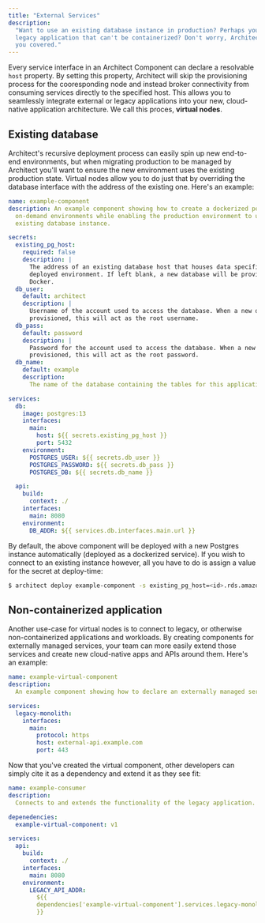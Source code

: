 ```yaml
---
title: "External Services"
description:
  "Want to use an existing database instance in production? Perhaps you have a
  legacy application that can't be containerized? Don't worry, Architect has got
  you covered."
---
```


Every service interface in an Architect Component can declare a resolvable
`host` property. By setting this property, Architect will skip the provisioning
process for the cooresponding node and instead broker connectivity from
consuming services directly to the specified host. This allows you to seamlessly
integrate external or legacy applications into your new, cloud-native
application architecture. We call this proces, **virtual nodes**.

## Existing database

Architect's recursive deployment process can easily spin up new end-to-end
environments, but when migrating production to be managed by Architect you'll
want to ensure the new environment uses the existing production state. Virtual
nodes allow you to do just that by overriding the database interface with the
address of the existing one. Here's an example:

```yaml
name: example-component
description: An example component showing how to create a dockerized postgres instance for
  on-demand environments while enabling the production environment to use an
  existing database instance.

secrets:
  existing_pg_host:
    required: false
    description: |
      The address of an existing database host that houses data specific to the
      deployed environment. If left blank, a new database will be provisioned using
      Docker.
  db_user:
    default: architect
    description: |
      Username of the account used to access the database. When a new database is
      provisioned, this will act as the root username.
  db_pass:
    default: password
    description: |
      Password for the account used to access the database. When a new database is
      provisioned, this will act as the root password.
  db_name:
    default: example
    description:
      The name of the database containing the tables for this application.

services:
  db:
    image: postgres:13
    interfaces:
      main:
        host: ${{ secrets.existing_pg_host }}
        port: 5432
    environment:
      POSTGRES_USER: ${{ secrets.db_user }}
      POSTGRES_PASSWORD: ${{ secrets.db_pass }}
      POSTGRES_DB: ${{ secrets.db_name }}

  api:
    build:
      context: ./
    interfaces:
      main: 8080
    environment:
      DB_ADDR: ${{ services.db.interfaces.main.url }}
```

By default, the above component will be deployed with a new Postgres instance
automatically (deployed as a dockerized service). If you wish to connect to an
existing instance however, all you have to do is assign a value for the secret
at deploy-time:

```sh
$ architect deploy example-component -s existing_pg_host=<id>.rds.amazonaws.com
```

## Non-containerized application

Another use-case for virtual nodes is to connect to legacy, or otherwise
non-containerized applications and workloads. By creating components for
externally managed services, your team can more easily extend those services and
create new cloud-native apps and APIs around them. Here's an example:

```yaml
name: example-virtual-component
description:
  An example component showing how to declare an externally managed service.

services:
  legacy-monolith:
    interfaces:
      main:
        protocol: https
        host: external-api.example.com
        port: 443
```

Now that you've created the virtual component, other developers can simply cite
it as a dependency and extend it as they see fit:

```yaml
name: example-consumer
description:
  Connects to and extends the functionality of the legacy application.

depenedencies:
  example-virtual-component: v1

services:
  api:
    build:
      context: ./
    interfaces:
      main: 8080
    environment:
      LEGACY_API_ADDR:
        ${{
        dependencies['example-virtual-component'].services.legacy-monolith.interfaces.main.url
        }}
```
